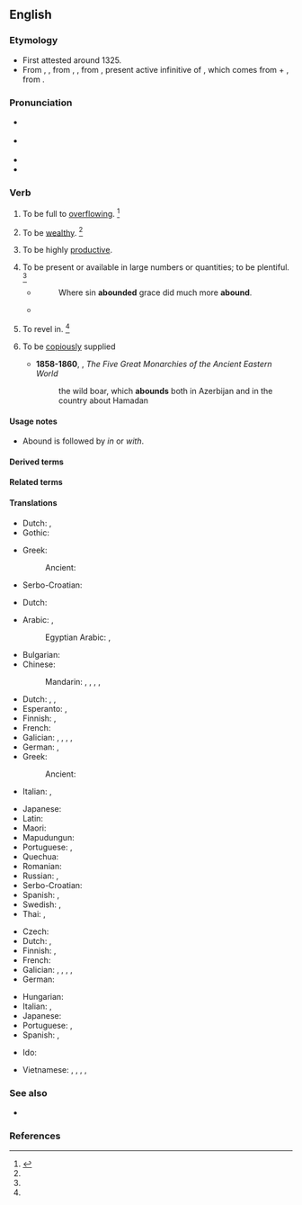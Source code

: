 ==English==

===Etymology===
* First attested around 1325.
* From {{inh|en|enm|abounden}}, {{m|enm|abounde}}, from {{der|en|fro|abonder}}, {{m|fro|abunder}}, from {{der|en|la|abundāre}}, present active infinitive of {{m|la|abundō||overflow}}, which comes from {{m|la|ab||from, down from}} + {{m|la|undō||surge, swell, rise in waves, move in waves}}, from {{m|la|unda||wave}}.

===Pronunciation===
* {{a|RP}} {{IPA|en|/əˈbaʊnd/}}
* {{a|US}} {{IPA|en|/əˈbaʊnd/}}
* {{audio|en|en-us-abound.ogg|Audio (US)}}
* {{rhymes|en|aʊnd|s=2}}

===Verb===
{{en-verb}}

# {{lb|en|intransitive}} To be full to [[overflowing]]. {{defdate|First attested from around (1350 to 1470).}}<ref name=SOED>{{R:SOED5|page=7}}</ref>
# {{lb|en|intransitive|obsolete}} To be [[wealthy]]. {{defdate|Attested from around (1350 to 1470) until the mid 18<sup>th</sup> century.}}<ref name=SOED/>
# {{lb|en|intransitive}} To be highly [[productive]].
# {{lb|en|intransitive}} To be present or available in large numbers or quantities; to be plentiful. {{defdate|First attested from around (1350 to 1470).}}<ref name=SOED/>
#: {{ux|en|Wild animals '''abound''' wherever man does not stake his claim.}}
#* {{RQ:KJV|Romans|5|20}}
#*: Where sin '''abounded''' grace did much more '''abound'''.
#* {{quote-journal|en|year=1960|month=December|title=New G.E. Line diesel loco maintenance depot at Stratford|journal=Trains Illustrated|page=766|text=One end of the east-west building is wet, the other windy, and at present there is smoke '''abounding''', too; but these distressing yard elements can be completely excluded at each end by full-width folding doors [...].}}
# {{lb|en|intransitive}} To revel in. {{defdate|Attested from around (1350 to 1470) until the late 18<sup>th</sup> century.}}<ref name=SOED/>
# {{lb|en|intransitive}} To be [[copiously]] supplied
#: {{ux|en|The wilderness '''abounds''' in traps.}}
#* '''1858-1860''', {{w|George Rawlinson}}, ''The Five Great Monarchies of the Ancient Eastern World''
#*: the wild boar, which '''abounds''' both in Azerbijan and in the country about Hamadan

====Usage notes====
* {{sense|copiously supplied}} Abound is followed by ''in'' or ''with''.

====Derived terms====
{{der4
|en|abound in
|abound with
|abounder
|aboundingly
}}

====Related terms====
{{rel2
|en|abundance
|abundant
}}

====Translations====
{{trans-top|to be full to overflowing}}
* Dutch: {{t|nl|zeer productief zijn}}, {{t|nl|overvloedig voortbrengen}}
* Gothic: {{t|got|𐌲𐌰𐌰𐌿𐌺𐌰𐌽}}
{{trans-mid}}
* Greek:
*: Ancient: {{t|grc|βρύω}}
* Serbo-Croatian: {{t+|sh|obilovati}}
{{trans-bottom}}

{{trans-top|to be highly productive}}
* Dutch: {{t|nl|abortuskoorts|m}}
{{trans-mid}}
{{trans-bottom}}

{{trans-top|to be plentiful}}
* Arabic: {{t+|ar|كَثُر}}, {{t+|ar|تَوَفَر}}
*: Egyptian Arabic: {{t|arz|كتر|tr=keter}}, {{t|arz|اتوفر|tr=etwafar}}
* Bulgarian: {{t|bg|изобилствам}}
* Chinese:
*: Mandarin: {{t+|cmn|盛產}}, {{t+|cmn|盛产|tr=shèngchǎn}}, {{t+|cmn|富有|tr=fùyǒu}}, {{t+|cmn|富於}}, {{t+|cmn|富于|tr=fùyú}}
* Dutch: {{t|nl|[[overvloedig]] [[aanwezig]] [[zijn]]}}, {{t+|nl|wemelen}} {{qualifier|van}}, {{t|nl|in grote aantallen voorkomen}}
* Esperanto: {{t+|eo|abundi}}, {{t|eo|sufiĉegi}}
* Finnish: {{t|fi|[[olla]] [[runsaasti]]}}, {{t|fi|[[olla]] [[tulvillaan]]}}
* French: {{t+|fr|foisonner}}
* Galician: {{t+|gl|abondar}}, {{t|gl|sobexar}}, {{t|gl|rebordar}}, {{t|gl|amorrar}}, {{t+|gl|abouxar}}
* German: {{t|de|[[in|im]] [[Überfluss]] [[vorhanden]] [[sein]]}}, {{t+|de|wimmeln}} {{qualifier|von}}
* Greek:
*: Ancient: {{t|grc|βρύω}}
* Italian: {{t+|it|abbondare}}, {{t|it|[[essere]] [[abbondante]]}}
{{trans-mid}}
* Japanese: {{t+|ja|たくさん|tr=takusan aru|alt=たくさんある}}
* Latin: {{t|la|exubero}}
* Maori: {{t|mi|whakamakuru}}
* Mapudungun: {{t|arn|ünüfn}}
* Portuguese: {{t+|pt|abundar}}, {{t|pt|[[ser]] [[abundante]]}}
* Quechua: {{t|qu|achkachay}}
* Romanian: {{t+|ro|abunda}}
* Russian: {{t+|ru|изоби́ловать|impf}}, {{t+|ru|кише́ть|impf}}
* Serbo-Croatian: {{t+|sh|obilovati}}
* Spanish: {{t+|es|abundar}}, {{t|es|[[ser]] [[abundante]]}}
* Swedish: {{t|sv|finnas i riklig mängd}}, {{t|sv|finnas i överflöd}}
* Thai: {{t|th|เต็มไปด้วย|tr=dtem bpai dûay}}, {{t|th|อุดมไปด้วย|tr=udom bpai dûay}}
{{trans-bottom}}

{{trans-top|to be copiously supplied}}
* Czech: {{t|cs|oplývat}}
* Dutch: {{t+|nl|wemelen}} {{qualifier|van}}, {{t+|nl|krioelen}} {{qualifier|van}}
* Finnish: {{t|fi|[[olla]] [[runsaasti]]}}, {{t|fi|[[olla]] [[tulvillaan]]}}
* French: {{t+|fr|abonder}}
* Galician: {{t+|gl|abondar}}, {{t|gl|sobexar}}, {{t|gl|rebordar}}, {{t|gl|amorrar}}, {{t+|gl|abouxar}}
* German: {{t+|de|wimmeln}} {{qualifier|von}}
{{trans-mid}}
* Hungarian: {{t+|hu|bővelkedik}}
* Italian: {{t+|it|abbondare}}, {{t|it|essere abbondante}}
* Japanese: {{t+|ja|たくさん|tr=takusan}}
* Portuguese: {{t+|pt|abundar}}, {{t|pt|[[ser]] [[abundante]]}}
* Spanish: {{t+|es|abundar}}, {{t|es|[[ser]] [[abundante]]}}
{{trans-bottom}}

{{checktrans-top}}
* Ido: {{t+check|io|abundar}}
{{trans-mid}}
* Vietnamese: {{t-check|vi|có rất nhiều}}, {{t-check|vi|có thừa}}, {{t+check|vi|nhan nhản}}, {{t+check|vi|lúc nhúc}}, {{t+check|vi|đầy dẫy}}
{{trans-bottom}}

===See also===
* {{l|en|bountiful}}

===References===
<references/>